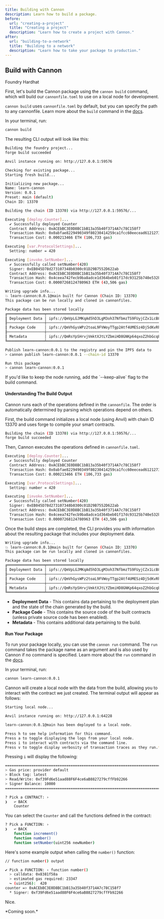 ```yaml
---
title: Building with Cannon
description: Learn how to build a package.
before:
  url: "creating-a-project"
  title: "Creating a project"
  description: "Learn how to create a project with Cannon."
after:
  url: "building-to-a-network"
  title: "Building to a network"
  description: "Learn how to take your package to production."
---
```


## Build with Cannon

<Tabs defaultValue="foundry">
  <TabsList className="w-full">
    <TabsTrigger value="foundry" className="w-full">
      <span>Foundry</span>
    </TabsTrigger>
    <TabsTrigger value="hardhat" className="w-full">
      <span>Hardhat</span>
    </TabsTrigger>
  </TabsList>
  <TabsContent value="foundry">

First, let's build the Cannon package using the `cannon build` command, which will build our `cannonfile.toml` to use on a local node for development.

`cannon build` uses  `cannonfile.toml` by default, but you can specify the path to any cannonfile. Learn more about the `build` command in the [docs](/learn/cli#build).

In your terminal, run:

```bash
cannon build
```

The resulting CLI output will look like this:

```bash
Building the foundry project...
forge build succeeded

Anvil instance running on: http://127.0.0.1:59576

Checking for existing package...
Starting fresh build...

Initializing new package...
Name: learn-cannon
Version: 0.0.1
Preset: main (default)
Chain ID: 13370

Building the chain (ID 13370) via http://127.0.0.1:59576/...

Executing [deploy.Counter]...
  ✔ Successfully deployed Counter
  Contract Address: 0xACEbBC3E0D8BC1bB13a35b40f3714A7c78C158f7
  Transaction Hash: 0x0abfae8229490349f80230414259ca1fcc60eecead61212733154fb3c80feae1
  Transaction Cost: 0.000213466 ETH (106,733 gas)

Executing [var.ProtocolSettings]...
  Setting: number = 420

Executing [invoke.SetNumber]...
  ✔ Successfully called setNumber(420)
  Signer: 0xEB045D78d273107348b0300c01D29B7552D622ab
  Contract Address: 0xACEbBC3E0D8BC1bB13a35b40f3714A7c78C158f7
  Transaction Hash: 0x4ceea742fecb9ba8adce1d364beb01f17dc93125b740e532bbdd8ff1068b96eb
  Transaction Cost: 0.00007268124780963 ETH (43,506 gas)

Writing upgrade info...
💥 learn-cannon:0.0.1@main built for Cannon (Chain ID: 13370)
This package can be run locally and cloned in cannonfiles.

Package data has been stored locally
╔═════════════════╤═══════════════════════════════════════════════════════╗
║ Deployment Data │ ipfs://QmVpLGJMKqAd5hD3LgM3oh37NfbmzTS9FUyjCZx1LcB8yW ║
╟─────────────────┼───────────────────────────────────────────────────────╢
║ Package Code    │ ipfs://QmVhGysWPz2toaL9FVWoyTTgp2Atf4UMESz4Dj5dKvRhWb ║
╟─────────────────┼───────────────────────────────────────────────────────╢
║ Metadata        │ ipfs://QmRsYpSHrvjVmktXJtLYZbmiHD8GNKp64qxoZ2hbGcqEDf ║
╚═════════════════╧═══════════════════════════════════════════════════════╝

Publish learn-cannon:0.0.1 to the registry and pin the IPFS data to
> cannon publish learn-cannon:0.0.1 --chain-id 13370

Run this package
> cannon learn-cannon:0.0.1
```

<Alert variant="info">
  <AlertDescription>
    If you'd like to keep the node running, add the `--keep-alive` flag to the build command.
  </AlertDescription>
</Alert>

#### Understanding The Build Output

Cannon runs each of the operations defined in the `cannonfile`. The order is automatically determined by parsing which operations depend on others.

First, the build command initializes a local node (using Anvil) with chain ID 13370 and uses forge to compile your smart contracts.
```bash
Building the chain (ID 13370) via http://127.0.0.1:59576/...
forge build succeeded
```

Then, Cannon executes the operations defined in `cannonfile.toml`.

```bash
Executing [deploy.Counter]...
  ✔ Successfully deployed Counter
  Contract Address: 0xACEbBC3E0D8BC1bB13a35b40f3714A7c78C158f7
  Transaction Hash: 0x0abfae8229490349f80230414259ca1fcc60eecead61212733154fb3c80feae1
  Transaction Cost: 0.000213466 ETH (106,733 gas)

Executing [var.ProtocolSettings]...
  Setting: number = 420

Executing [invoke.SetNumber]...
  ✔ Successfully called setNumber(420)
  Signer: 0xEB045D78d273107348b0300c01D29B7552D622ab
  Contract Address: 0xACEbBC3E0D8BC1bB13a35b40f3714A7c78C158f7
  Transaction Hash: 0x4ceea742fecb9ba8adce1d364beb01f17dc93125b740e532bbdd8ff1068b96eb
  Transaction Cost: 0.00007268124780963 ETH (43,506 gas)
```

Once the build steps are completed, the CLI provides you with information about the resulting package that includes your deployment data.

```bash
Writing upgrade info...
💥 learn-cannon:0.0.1@main built for Cannon (Chain ID: 13370)
This package can be run locally and cloned in cannonfiles.

Package data has been stored locally
╔═════════════════╤═══════════════════════════════════════════════════════╗
║ Deployment Data │ ipfs://QmVpLGJMKqAd5hD3LgM3oh37NfbmzTS9FUyjCZx1LcB8yW ║
╟─────────────────┼───────────────────────────────────────────────────────╢
║ Package Code    │ ipfs://QmVhGysWPz2toaL9FVWoyTTgp2Atf4UMESz4Dj5dKvRhWb ║
╟─────────────────┼───────────────────────────────────────────────────────╢
║ Metadata        │ ipfs://QmRsYpSHrvjVmktXJtLYZbmiHD8GNKp64qxoZ2hbGcqEDf ║
╚═════════════════╧═══════════════════════════════════════════════════════╝
```

* **Deployment Data** - This contains data pertaining to the deployment plan and the state of the chain generated by the build.
* **Package Code** - This contains the source code of the built contracts (unless private source code has been enabled).
* **Metadata** - This contains additional data pertaining to the build.

#### Run Your Package

To run your package locally, you can use the `cannon run` command. The `run` command takes the package name as an argument and is also used by Cannon if no command is specified. Learn more about the `run` command in the [docs](/learn/cli#run).

In your terminal, run:

```bash
cannon learn-cannon:0.0.1
```

Cannon will create a local node with the data from the build, allowing you to interact with the contract we just created. The terminal output will appear as follows:

```bash
Starting local node...

Anvil instance running on: http://127.0.0.1:64228

learn-cannon:0.0.1@main has been deployed to a local node.

Press h to see help information for this command.
Press a to toggle displaying the logs from your local node.
Press i to interact with contracts via the command line.
Press v to toggle display verbosity of transaction traces as they run.**
```

Pressing `i` will display the following:

```bash
================================================================================
> Gas price: provider default
> Block tag: latest
> Read/Write: 0xf39Fd6e51aad88F6F4ce6aB8827279cffFb92266
> Signer Balance: 10000
================================================================================

? Pick a CONTRACT: ›
❯   ↩ BACK
    Counter
```

You can select the `Counter` and call the functions defined in the contract:

```bash
? Pick a FUNCTION: ›
❯   ↩ BACK
    function increment()
    function number()
    function setNumber(uint256 newNumber)
```

Here's some example output when calling the `number()` function:

```bash
// function number() output

✔ Pick a FUNCTION: › function number()
  > calldata: 0x8381f58a
  > estimated gas required: 23347
  ↪ (uint256):  420
counter => 0xACEbBC3E0D8BC1bB13a35b40f3714A7c78C158f7
  * Signer: 0xf39Fd6e51aad88F6F4ce6aB8827279cffFb92266
```

Nice.

</TabsContent>
  <TabsContent value="hardhat">
*Coming soon.*
  </TabsContent>
</Tabs>